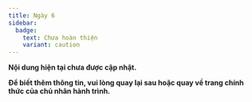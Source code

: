 ```yaml
---
title: Ngày 6
sidebar:
  badge:
    text: Chưa hoàn thiện
    variant: caution
---
```



**Nội dung hiện tại chưa được cập nhật.**

**Để biết thêm thông tin, vui lòng quay lại sau hoặc quay về trang chính thức của chủ nhân hành trình.**

<LinkCard
  title="Trang chủ"
  href="https://www.builetuananh.name.vn"
/>